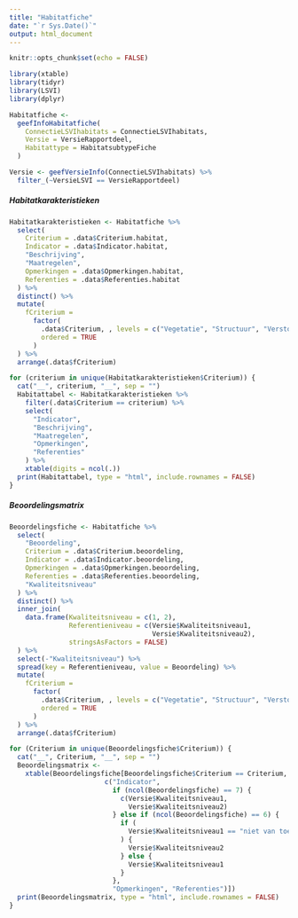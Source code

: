 ```yaml
---
title: "Habitatfiche"
date: "`r Sys.Date()`"
output: html_document
---
```



```r
knitr::opts_chunk$set(echo = FALSE)
```


```r

library(xtable)
library(tidyr)
library(LSVI)
library(dplyr)

```



```r
Habitatfiche <-
  geefInfoHabitatfiche(
    ConnectieLSVIhabitats = ConnectieLSVIhabitats,
    Versie = VersieRapportdeel,
    Habitattype = HabitatsubtypeFiche
  )

Versie <- geefVersieInfo(ConnectieLSVIhabitats) %>%
  filter_(~VersieLSVI == VersieRapportdeel)

```


##### Habitatkarakteristieken

```r

Habitatkarakteristieken <- Habitatfiche %>%
  select(
    Criterium = .data$Criterium.habitat,
    Indicator = .data$Indicator.habitat,
    "Beschrijving",
    "Maatregelen",
    Opmerkingen = .data$Opmerkingen.habitat,
    Referenties = .data$Referenties.habitat
  ) %>%
  distinct() %>%
  mutate(
    fCriterium =
      factor(
        .data$Criterium, , levels = c("Vegetatie", "Structuur", "Verstoring"),
        ordered = TRUE
      )
  ) %>%
  arrange(.data$fCriterium)

for (criterium in unique(Habitatkarakteristieken$Criterium)) {
  cat("__", criterium, "__", sep = "")
  Habitattabel <- Habitatkarakteristieken %>%
    filter(.data$Criterium == criterium) %>%
    select(
      "Indicator",
      "Beschrijving",
      "Maatregelen",
      "Opmerkingen",
      "Referenties"
    ) %>%
    xtable(digits = ncol(.))
  print(Habitattabel, type = "html", include.rownames = FALSE)
}

```


##### Beoordelingsmatrix

```r

Beoordelingsfiche <- Habitatfiche %>%
  select(
    "Beoordeling",
    Criterium = .data$Criterium.beoordeling,
    Indicator = .data$Indicator.beoordeling,
    Opmerkingen = .data$Opmerkingen.beoordeling,
    Referenties = .data$Referenties.beoordeling,
    "Kwaliteitsniveau"
  ) %>%
  distinct() %>%
  inner_join(
    data.frame(Kwaliteitsniveau = c(1, 2),
               Referentieniveau = c(Versie$Kwaliteitsniveau1,
                                    Versie$Kwaliteitsniveau2),
               stringsAsFactors = FALSE)
  ) %>%
  select(-"Kwaliteitsniveau") %>%
  spread(key = Referentieniveau, value = Beoordeling) %>%
  mutate(
    fCriterium =
      factor(
        .data$Criterium, , levels = c("Vegetatie", "Structuur", "Verstoring"),
        ordered = TRUE
      )
  ) %>%
  arrange(.data$fCriterium)

for (Criterium in unique(Beoordelingsfiche$Criterium)) {
  cat("__", Criterium, "__", sep = "")
  Beoordelingsmatrix <-
    xtable(Beoordelingsfiche[Beoordelingsfiche$Criterium == Criterium,
                        c("Indicator",
                          if (ncol(Beoordelingsfiche) == 7) {
                            c(Versie$Kwaliteitsniveau1,
                              Versie$Kwaliteitsniveau2)
                          } else if (ncol(Beoordelingsfiche) == 6) {
                            if (
                              Versie$Kwaliteitsniveau1 == "niet van toepassing"
                            ) {
                              Versie$Kwaliteitsniveau2
                            } else {
                              Versie$Kwaliteitsniveau1
                            }
                          },
                          "Opmerkingen", "Referenties")])
  print(Beoordelingsmatrix, type = "html", include.rownames = FALSE)
}
```


